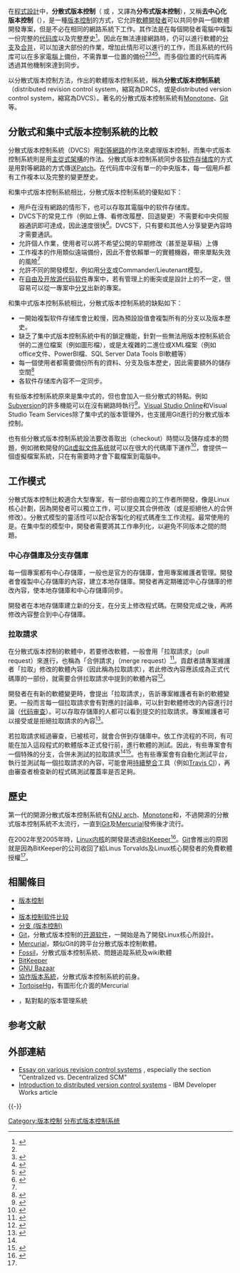 {{noteTA
|G1=IT
}}
在[[程式設計|程式設計]]中，'''分散式版本控制'''（{{lang-en|distributed revision control}} 或 {{lang|en|distributed version control}}，又譯為'''分布式版本控制'''），又稱'''去中心化版本控制'''（{{lang|en|decentralized version control}}），是一種[[版本控制|版本控制]]的方式，它允許[[軟體開發者|軟體開發者]]可以共同參與一個軟體開發專案，但是不必在相同的網路系統下工作。其作法是在每個開發者電腦中複製一份完整的[[代码库|代码库]]以及完整歷史<ref name="git-scm">{{cite book | chapter = Getting Started – About Version Control | chapter-url = https://git-scm.com/book/en/v2/Getting-Started-About-Version-Control | title = Pro Git | first1 = Scott | last1 = Chacon | first2 = Ben | last2 = Straub | edition = 2nd | date = 2014 | publisher = Apress | at = Chapter 1.1 | access-date = 4 June 2019 | archive-date = 2020-12-20 | archive-url = https://web.archive.org/web/20201220123240/http://git-scm.com/book/en/v2/Getting-Started-About-Version-Control | dead-url = no }}</ref>。因此在無法連接網路時，仍可以進行軟體的[[分支_(版本控制)|分支]]及[[合并_(版本控制)|合并]]，可以加速大部份的作業，增加此情形可以進行的工作，而且系統的代码库可以在多家電腦上備份，不需靠單一位置的備份<ref name="git-scm"/><ref name="Joel 2010">{{cite web
  | url=http://joelonsoftware.com/items/2010/03/17.html
  | first=Joel
  | last=Spolsky
  | title=Distributed Version Control Is Here to Stay, Baby
  | work=Joel on Software
  | date=2010-03-17| access-date=4 June 2019
  | archive-date=2016-11-27
  | archive-url=https://web.archive.org/web/20161127024026/http://www.joelonsoftware.com/items/2010/03/17.html
  | dead-url=no
  }}</ref><ref>{{cite web|title=Intro to Distributed Version Control (Illustrated)|url=https://betterexplained.com/articles/intro-to-distributed-version-control-illustrated/|website=www.betterexplained.com|accessdate=7 January 2018|archive-date=2020-11-09|archive-url=https://web.archive.org/web/20201109043350/https://betterexplained.com/articles/intro-to-distributed-version-control-illustrated/|dead-url=no}}</ref><ref name="edureka.co">{{cite web|title=What Is Git ? – Explore A Distributed Version Control Tool|url=https://www.edureka.co/blog/what-is-git/|website=www.edureka.co|accessdate=7 January 2018|archive-date=2020-10-12|archive-url=https://web.archive.org/web/20201012021619/https://www.edureka.co/blog/what-is-git/|dead-url=no}}</ref>。而多個位置的代码库再透過其他機制來達到同步。

以分散式版本控制方法，作出的軟體版本控制系統，稱為'''分散式版本控制系統'''（distributed revision control system，縮寫為DRCS，或是distributed version control system，縮寫為DVCS）。著名的分散式版本控制系統有[[Monotone|Monotone]]、[[Git|Git]]等。

==分散式和集中式版本控制系統的比較==
分散式版本控制系統（DVCS）用[[對等網路|對等網路]]的作法來處理版本控制，而集中式版本控制系統則是用[[主從式架構|主從式架構]]的作法。分散式版本控制系統同步各[[软件存储库|软件存储库]]的方式是用對等網路的方式傳送[[Patch|Patch]]。在代码库中沒有單一的中央版本，每一個用戶都有工作複本以及完整的變更歷史。

和集中式版本控制系統相比，分散式版本控制系統的優點如下：
* 用戶在沒有網路的情形下，也可以存取其電腦中的软件存储库。
* DVCS下的常見工作（例如上傳、看修改履歷、回退變更）不需要和中央伺服器通訊即可達成，因此速度很快<ref name='OSullivan'>{{cite web
  | last = O'Sullivan
  | first = Bryan
  | title = Distributed revision control with Mercurial
  | url = http://hgbook.red-bean.com/hgbook.html  
  | accessdate = July 13, 2007
  | archive-date = 2009-02-20
  | archive-url = https://web.archive.org/web/20090220142903/http://hgbook.red-bean.com/hgbook.html
  | dead-url = no
  }}</ref>。DVCS下，只有要和其他人分享變更內容時才需要通訊。
* 允許個人作業，使用者可以將不希望公開的早期修改（甚至是草稿）上傳{{cn|date=August 2019|reason=這不是DVCS的特點。原始碼版本管理系統都可以允許「不公開工作」，不過有些需要變更個人存取檔案的權限}}
* 工作複本的作用類似遠端備份，因此不會依賴單一的實體機器，帶來單點失效的風險<ref name='OSullivan'/>
* 允許不同的開發模型，例如用[[分支_(版本控制)|分支]]或Commander/Lieutenant模型{{citation needed|date=January 2018}}。
* 在[[自由及开放源代码软件|自由及开放源代码软件]]專案中，若有管理上的衝突或是設計上的不一定，很容易可以從一專案中[[分叉_(软件开发)|分叉]]出新的專案。

和集中式版本控制系統相比，分散式版本控制系統的缺點如下：
* 一開始複製软件存储库會比較慢，因為預設設值會複製所有的分支以及版本歷史。
* 缺乏了集中式版本控制系統中有的鎖定機能，針對一些無法用版本控制系統合併的二進位檔案（例如圖形檔），或是太複雜的二進位或XML檔案（例如office文件、PowerBI檔、SQL Server Data Tools BI軟體等）{{citation needed|date=January 2018}}
* 每一個使用者都需要備份所有的資料、分支及版本歷史，因此需要額外的儲存空間<ref>{{cite web|title=What is version control: centralized vs. DVCS|url=https://www.atlassian.com/blog/software-teams/version-control-centralized-dvcs|website=www.atlassian.com|accessdate=7 January 2018|archive-date=2020-10-30|archive-url=https://web.archive.org/web/20201030034349/https://www.atlassian.com/blog/software-teams/version-control-centralized-dvcs|dead-url=no}}</ref>
* 各软件存储库內容不一定同步。

有些版本控制系統原來是集中式的，但也會加入一些分散式的特點。例如[[Subversion|Subversion]]的許多機能可以在沒有網路時執行<ref>{{cite web |author=OSDir.com |url=http://osdir.com/Article203.phtml |title=Subversion for CVS Users :: OSDir.com :: Open Source, Linux News & Software |publisher=OSDir.com |date= |accessdate=2013-07-22 |archive-url=https://web.archive.org/web/20160823014739/http://osdir.com/Article203.phtml |archive-date=2016-08-23 |url-status=dead |dead-url=no }}</ref>。[[Visual_Studio_Online|Visual Studio Online]]和Visual Studio Team Services除了集中式的版本管理外，也支援用Git進行的分散式版本控制。

也有些分散式版本控制系統設法要改善取出（checkout）時間以及儲存成本的問題，例如微軟開發的[[Git虚拟文件系统|Git虚拟文件系统]]就可以在很大的代碼庫下運作<ref>{{cite web|author=Jonathan Allen|url=https://www.infoq.com/news/2017/02/GVFS/|title=How Microsoft Solved Git's Problem with Large Repositories|date=2017-02-08|accessdate=2019-08-06|archive-date=2020-05-20|archive-url=https://web.archive.org/web/20200520220249/https://www.infoq.com/news/2017/02/GVFS/|dead-url=no}}</ref>，會提供一個虛擬檔案系統，只在有需要時才會下載檔案到電腦中。

==工作模式==
分散式版本控制比較適合大型專案，有一部份由獨立的工作者所開發，像是Linux核心計劃，因為開發者可以獨立工作，可以提交其合併修改（或是拒絕他人的合併修改）。分散式模型的靈活性可以配合客製化的程式碼產生工作流程。最常使用的是{{le|整合式工作流|integrator workflow}}。在集中型的模型中，開發者需要將其工作串列化，以避免不同版本之間的問題。

===中心存儲庫及分支存儲庫===
每一個專案都有中心存儲庫，一般也是官方的存儲庫，會用專案維護者管理。開發者會複製中心存儲庫的內容，建立本地存儲庫。開發者再定期確認中心存儲庫的修改內容，使本地存儲庫和中心存儲庫同步。

開發者在本地存儲庫建立新的分支，在分支上修改程式碼。在開發完成之後，再將修改內容整合到中心存儲庫。
===拉取請求===
在分散式版本控制的軟體中，若要修改軟體，一般會用「拉取請求」（pull request）來進行，也稱為「合併請求」（merge request）<ref name="gitlab-merge-req">{{cite web|last=Sijbrandij|first=Sytse|title=GitLab Flow|date=29 September 2014|accessdate=4 August 2018|website=GitLab|url=https://about.gitlab.com/2014/09/29/gitlab-flow/|archive-date=2019-09-26|archive-url=https://web.archive.org/web/20190926130340/https://about.gitlab.com/2014/09/29/gitlab-flow/|dead-url=no}}</ref>。貢獻者請專案維護者「拉取」修改的軟體內容（因此稱為拉取請求），若此修改內容應該成為正式代碼庫的一部份，就需要合併拉取請求中提到的軟體內容<ref name="ossw">{{cite web|last1=Johnson|first1=Mark|title=What is a pull request?|url=http://oss-watch.ac.uk/resources/pullrequest|website=Oaawatch|accessdate=27 March 2016|date=8 November 2013|archive-date=2020-06-16|archive-url=https://web.archive.org/web/20200616163507/http://oss-watch.ac.uk/resources/pullrequest|dead-url=no}}</ref>。

開發者在有新的軟體變更時，會提出「拉取請求」，告訢專案維護者有新的軟體變更。一般而言每一個拉取請求會有對應的討論串，可以針對軟體修改的內容進行討論（[[代码审查|代码审查]]）。可以存取存儲庫的人都可以看到提交的拉取請求。專案維護者可以接受或是拒絕拉取請求的內容<ref>{{cite web|title=Using pull requests|url=https://help.github.com/articles/using-pull-requests/|publisher=GitHub|accessdate=27 March 2016|archive-date=2019-01-28|archive-url=https://web.archive.org/web/20190128062903/https://help.github.com/articles/using-pull-requests/|dead-url=no}}</ref>。

若拉取請求經過審查，已被核可，就會合併到存儲庫中。依工作流程的不同，有可能在加入這段程式的軟體版本正式發行前，進行軟體的測試。因此，有些專案會有一個特殊的分支，合併未測試的拉取請求<ref name="ossw" /><ref>{{cite web|title=Making a Pull Request|url=https://www.atlassian.com/git/tutorials/making-a-pull-request|publisher=Atlassian|accessdate=27 March 2016|archive-date=2020-02-06|archive-url=https://web.archive.org/web/20200206081259/https://www.atlassian.com/git/tutorials/making-a-pull-request|dead-url=no}}</ref>。也有些專案會有自動化測試平台，執行並測試每一個拉取請求的內容，可能會用[[持續整合|持續整合]]工具（例如[[Travis_CI|Travis CI]]），再由審查者檢查新的程式碼測試覆蓋率是否足夠。

==歷史==
第一代的開源分散式版本控制系統有[[GNU_arch|GNU arch]]、[[Monotone|Monotone]]和{{le|Darcs|Darcs}}，不過開源的分散式版本控制系統不太流行，一直到[[Git|Git]]及[[Mercurial|Mercurial]]發佈後才流行。

在2002年至2005年時，[[Linux内核|Linux内核]]的開發是透過[[BitKeeper|BitKeeper]]<ref name=":0">{{Cite news|url=http://www.infoworld.com/article/2670360/operating-systems/linus-torvalds--bitkeeper-blunder.html|title=Linus Torvalds' BitKeeper blunder|last=McAllister|first=Neil|work=InfoWorld|access-date=2017-03-19|language=en|archive-date=2015-08-26|archive-url=https://web.archive.org/web/20150826064920/http://www.infoworld.com/article/2670360/operating-systems/linus-torvalds--bitkeeper-blunder.html|dead-url=no}}</ref>。[[Git|Git]]會推出的原因就是因為BitKeeper的公司收回了給Linus Torvalds及Linux核心開發者的免費軟體授權<ref name=":0" />。

==相關條目==
* [[版本控制|版本控制]]
* {{le|版本控制軟體列表|List of version control software}}
* [[版本控制软件比较|版本控制软件比较]]
* [[分支_(版本控制)|分支 (版本控制)]]
* [[Git|Git]]，分散式版本控制的[[开源软件|开源软件]]，一開始是為了開發Linux核心所設計。
* [[Mercurial|Mercurial]]，類似Git的跨平台分散式版本控制軟體。
* [[Fossil|Fossil]]，分散式版本控制系統、問題追蹤系統及wiki軟體
* [[BitKeeper|BitKeeper]]
* [[GNU_Bazaar|GNU Bazaar]]
* [[協作版本系統|協作版本系統]]，分散式版本控制系統的前身。
* [[TortoiseHg|TortoiseHg]]，有圖形化介面的Mercurial
* {{le|Code Co-op|Code Co-op}}，點對點的版本管理系統
== 参考文献 ==
{{Reflist}}

==外部連結==
* [http://www.dwheeler.com/essays/scm.html Essay on various revision control systems] {{Wayback|url=http://www.dwheeler.com/essays/scm.html |date=20201109022758 }}, especially the section "Centralized vs. Decentralized SCM"
* [https://web.archive.org/web/20090602084310/http://www.ibm.com/developerworks/aix/library/au-dist_ver_control/ Introduction to distributed version control systems] - IBM Developer Works article

{{-}}
{{版本控制软件}}

[[Category:版本控制|Category:版本控制]]
[[Category:分布式版本控制系统|]]